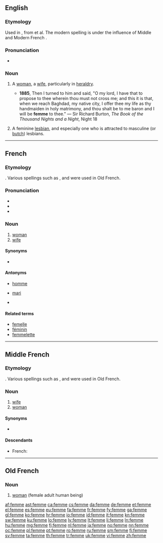 {{also|fem}}
==English==

===Etymology===
Used in {{etyl|enm|en}}, from {{etyl|fro|en}} {{term|fame|lang=fro}} et al. The modern spelling is under the influence of Middle and Modern French {{term|femme|lang=fr}}.

===Pronunciation===
* {{IPA|/fɛm/}}

===Noun===
{{en-noun}}

# {{archaic|rare}} A [[woman]], a [[wife]], particularly in [[heraldry]].
#* '''1885''', Then I turned to him and said, "O my lord, I have that to propose to thee wherein thou must not cross me; and this it is that, when we reach Baghdad, my native city, I offer thee my life as thy handmaiden in holy matrimony, and thou shalt be to me baron and I will be '''femme''' to thee." — Sir Richard Burton, ''The Book of the Thousand Nights and a Night'', Night 18
# {{slang|LGBT}} A feminine [[lesbian]], and especially one who is attracted to masculine (or [[butch]]) lesbians.

----

==French==

===Etymology===
{{etyl|la|fr}} {{term|femina|lang=la}}. Various spellings such as {{term|feme|lang=fro}}, {{term|fame|lang=fro}} and {{term|fenme|lang=fro}} were used in Old French.

===Pronunciation===
* {{audio|Fr-femme.ogg|audio}}
* {{IPA|/fam/|lang=fr}}
* {{rhymes|am|lang=fr}}

===Noun===
{{fr-noun|f}}

# [[woman]]
# [[wife]]

====Synonyms====
* {{l|fr|épouse}} {{qualifier|cognate to {{l|fr|spouse}}}}

====Antonyms====
* {{sense|female}} [[homme]]
* {{sense|wife}} [[mari]]
* {{sense|wife}} {{l|fr|époux}} {{qualifier|cognate to {{l|en|spouse}}}}

====Related terms====
* [[femelle]]
* [[féminin]]
* [[femmelette]]

----

==Middle French==

===Etymology===
{{etyl|la|frm}} {{term|femina|lang=la}}. Various spellings such as {{term|feme|lang=fro}}, {{term|fame|lang=fro}} and {{term|fenme|lang=fro}} were used in Old French.

===Noun===
{{frm-noun|f}}

# [[wife]]
# [[woman]] {{gloss|female adult human being}}

====Synonyms====
* {{sense|woman}} {{l/frm|dame}}

====Descendants====
* French: {{l|fr|femme}}

----

==Old French==

===Noun===
{{fro-noun|f}}

# [[woman]] (female adult human being)

[[af:femme]]
[[ast:femme]]
[[ca:femme]]
[[cs:femme]]
[[da:femme]]
[[de:femme]]
[[et:femme]]
[[el:femme]]
[[es:femme]]
[[eu:femme]]
[[fa:femme]]
[[fr:femme]]
[[fy:femme]]
[[ga:femme]]
[[gl:femme]]
[[ko:femme]]
[[hr:femme]]
[[io:femme]]
[[id:femme]]
[[it:femme]]
[[kn:femme]]
[[sw:femme]]
[[ku:femme]]
[[lo:femme]]
[[lv:femme]]
[[lt:femme]]
[[li:femme]]
[[ln:femme]]
[[hu:femme]]
[[mg:femme]]
[[fj:femme]]
[[nl:femme]]
[[ja:femme]]
[[no:femme]]
[[nn:femme]]
[[oc:femme]]
[[pl:femme]]
[[pt:femme]]
[[ro:femme]]
[[ru:femme]]
[[sm:femme]]
[[fi:femme]]
[[sv:femme]]
[[ta:femme]]
[[th:femme]]
[[tr:femme]]
[[uk:femme]]
[[vi:femme]]
[[zh:femme]]